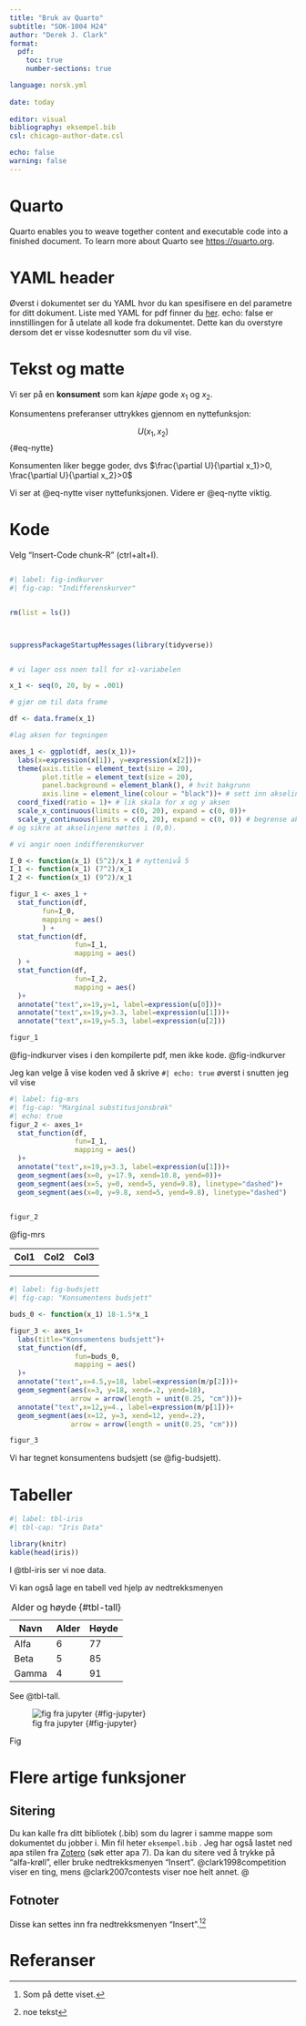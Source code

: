 ---
title: "Bruk av Quarto"
subtitle: "SOK-1004 H24"
author: "Derek J. Clark"
format:
  pdf:
    toc: true
    number-sections: true

language: norsk.yml
    
date: today
    
editor: visual
bibliography: eksempel.bib
csl: chicago-author-date.csl

echo: false
warning: false
---

\newpage

# Quarto

Quarto enables you to weave together content and executable code into a finished document. To learn more about Quarto see <https://quarto.org>.

# YAML header

Øverst i dokumentet ser du YAML hvor du kan spesifisere en del parametre for ditt dokument. Liste med YAML for pdf finner du [her](https://quarto.org/docs/reference/formats/pdf.html). echo: false er innstillingen for å utelate all kode fra dokumentet. Dette kan du overstyre dersom det er visse kodesnutter som du vil vise.

# Tekst og matte

Vi ser på en **konsument** som kan *kjøpe* gode $x_1$ og $x_2$.

Konsumentens preferanser uttrykkes gjennom en nyttefunksjon:

$$
U(x_1,x_2)
$$ {#eq-nytte}

Konsumenten liker begge goder, dvs $\frac{\partial U}{\partial x_1}>0, \frac{\partial U}{\partial x_2}>0$

Vi ser at @eq-nytte viser nyttefunksjonen. Videre er @eq-nytte viktig.

# Kode

Velg "Insert-Code chunk-R" (ctrl+alt+I).

```{r}

```

```{r}
#| label: fig-indkurver
#| fig-cap: "Indifferenskurver"


rm(list = ls())



suppressPackageStartupMessages(library(tidyverse))


# vi lager oss noen tall for x1-variabelen

x_1 <- seq(0, 20, by = .001)

# gjør om til data frame

df <- data.frame(x_1)

#lag aksen for tegningen

axes_1 <- ggplot(df, aes(x_1))+
  labs(x=expression(x[1]), y=expression(x[2]))+
  theme(axis.title = element_text(size = 20),
        plot.title = element_text(size = 20),
        panel.background = element_blank(), # hvit bakgrunn
        axis.line = element_line(colour = "black"))+ # sett inn akselinjer
  coord_fixed(ratio = 1)+ # lik skala for x og y aksen
  scale_x_continuous(limits = c(0, 20), expand = c(0, 0))+
  scale_y_continuous(limits = c(0, 20), expand = c(0, 0)) # begrense aksene
# og sikre at akselinjene møttes i (0,0).

# vi angir noen indifferenskurver

I_0 <- function(x_1) (5^2)/x_1 # nyttenivå 5
I_1 <- function(x_1) (7^2)/x_1
I_2 <- function(x_1) (9^2)/x_1

figur_1 <- axes_1 + 
  stat_function(df,
        fun=I_0,
        mapping = aes()
        ) +
  stat_function(df,
                fun=I_1,
                mapping = aes()
  ) +
  stat_function(df,
                fun=I_2,
                mapping = aes()
  )+
  annotate("text",x=19,y=1, label=expression(u[0]))+
  annotate("text",x=19,y=3.3, label=expression(u[1]))+
  annotate("text",x=19,y=5.3, label=expression(u[2]))

figur_1
```

@fig-indkurver vises i den kompilerte pdf, men ikke kode. @fig-indkurver

\newpage

Jeg kan velge å vise koden ved å skrive `#| echo: true` øverst i snutten jeg vil vise

```{r}
#| label: fig-mrs
#| fig-cap: "Marginal substitusjonsbrøk"
#| echo: true
figur_2 <- axes_1+
  stat_function(df,
                fun=I_1,
                mapping = aes()
  )+
  annotate("text",x=19,y=3.3, label=expression(u[1]))+
  geom_segment(aes(x=0, y=17.9, xend=10.8, yend=0))+
  geom_segment(aes(x=5, y=0, xend=5, yend=9.8), linetype="dashed")+
  geom_segment(aes(x=0, y=9.8, xend=5, yend=9.8), linetype="dashed")
  

figur_2
```

@fig-mrs

| Col1 | Col2 | Col3 |
|------|------|------|
|      |      |      |
|      |      |      |
|      |      |      |

```{r}
#| label: fig-budsjett
#| fig-cap: "Konsumentens budsjett"

buds_0 <- function(x_1) 18-1.5*x_1

figur_3 <- axes_1+
  labs(title="Konsumentens budsjett")+
  stat_function(df,
                fun=buds_0,
                mapping = aes()
  )+
  annotate("text",x=4.5,y=18, label=expression(m/p[2]))+
  geom_segment(aes(x=3, y=18, xend=.2, yend=18),
               arrow = arrow(length = unit(0.25, "cm")))+
  annotate("text",x=12,y=4., label=expression(m/p[1]))+
  geom_segment(aes(x=12, y=3, xend=12, yend=.2),
               arrow = arrow(length = unit(0.25, "cm")))

figur_3
```

Vi har tegnet konsumentens budsjett (se @fig-budsjett).

# Tabeller

```{r}
#| label: tbl-iris
#| tbl-cap: "Iris Data"

library(knitr)
kable(head(iris))

```

I @tbl-iris ser vi noe data.

Vi kan også lage en tabell ved hjelp av nedtrekksmenyen

| Navn  | Alder | Høyde |
|-------|-------|-------|
| Alfa  | 6     | 77    |
| Beta  | 5     | 85    |
| Gamma | 4     | 91    |

: Alder og høyde {#tbl-tall}

See @tbl-tall.

![fig fra jupyter {#fig-jupyter}](Screenshot 2023-09-27 133207.png)

Fig

# Flere artige funksjoner

## Sitering

Du kan kalle fra ditt bibliotek (.bib) som du lagrer i samme mappe som dokumentet du jobber i. Min fil heter `eksempel.bib` . Jeg har også lastet ned apa stilen fra [Zotero](https://www.zotero.org/styles) (søk etter apa 7). Da kan du sitere ved å trykke på "alfa-krøll", eller bruke nedtrekksmenyen "Insert". @clark1998competition viser en ting, mens @clark2007contests viser noe helt annet. @

## Fotnoter

Disse kan settes inn fra nedtrekksmenyen "Insert".[^1][^2]

[^1]: Som på dette viset.

[^2]: noe tekst

# Referanser
